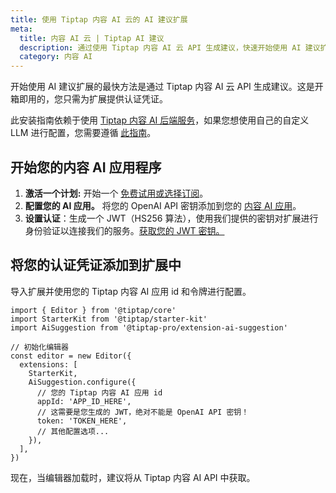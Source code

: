 ```yaml
---
title: 使用 Tiptap 内容 AI 云的 AI 建议扩展
meta:
  title: 内容 AI 云 | Tiptap AI 建议
  description: 通过使用 Tiptap 内容 AI 云 API 生成建议，快速开始使用 AI 建议扩展。
  category: 内容 AI
---
```


开始使用 AI 建议扩展的最快方法是通过 Tiptap 内容 AI 云 API 生成建议。这是开箱即用的，您只需为扩展提供认证凭证。

此安装指南依赖于使用 [Tiptap 内容 AI 后端服务](https://cloud.tiptap.dev/v2/cloud/ai)，如果您想使用自己的自定义 LLM 进行配置，您需要遵循 [此指南](/content-ai/capabilities/suggestion/custom-llms)。

## 开始您的内容 AI 应用程序
1. **激活一个计划:** 开始一个 [免费试用或选择订阅](https://cloud.tiptap.dev/v2/billing)。
2. **配置您的 AI 应用。** 将您的 OpenAI API 密钥添加到您的 [内容 AI 应用](https://cloud.tiptap.dev/v2/cloud/ai)。
3. **设置认证**：生成一个 JWT（HS256 算法），使用我们提供的密钥对扩展进行身份验证以连接我们的服务。[获取您的 JWT 密钥。](https://cloud.tiptap.dev/v2/cloud/ai)

## 将您的认证凭证添加到扩展中

导入扩展并使用您的 Tiptap 内容 AI 应用 id 和令牌进行配置。

```tsx
import { Editor } from '@tiptap/core'
import StarterKit from '@tiptap/starter-kit'
import AiSuggestion from '@tiptap-pro/extension-ai-suggestion'

// 初始化编辑器
const editor = new Editor({
  extensions: [
    StarterKit,
    AiSuggestion.configure({
      // 您的 Tiptap 内容 AI 应用 id
      appId: 'APP_ID_HERE',
      // 这需要是您生成的 JWT，绝对不能是 OpenAI API 密钥！
      token: 'TOKEN_HERE',
      // 其他配置选项...
    }),
  ],
})
```

现在，当编辑器加载时，建议将从 Tiptap 内容 AI API 中获取。